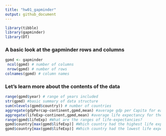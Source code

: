 ```yaml
---
title: "hw01_gapminder"
output: github_document
---
```


```r
library(tibble) 
library(gapminder)
library(DT)
```
### A basic look at the gapminder rows and columns
```r
gpmd <- gapminder
 ncol(gpmd) # number of columns 
 nrow(gpmd) # number of rows 
colnames(gpmd) # column names 
```
### Let's learn more about the contents of the data
```r
range(gpmd$year) # range of years included 
str(gpmd) #basic summary of data structure
sum(nlevels(gpmd$country)) # number of countries
aggregate(gdpPercap~continent,gpmd,mean) #average gdp per Capita for each continent of all years
aggregate(lifeExp~continent,gpmd,mean) #average life expectancy for the different continents as an aggregate of years
range(gpmd$lifeExp) #What are the ranges of life-expectancies?
gpmd$country[max(gpmd$lifeExp)] #Which country had the highest life expectancy?
gpmd$country[max(gpmd$lifeExp)] #Which country had the lowest life expectancy?
```

